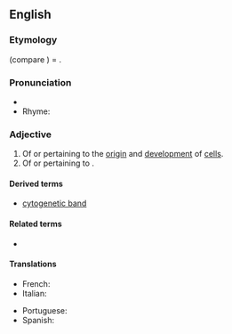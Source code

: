 ==English==

===Etymology===
{{suffix|en|cytogenesis|ic}} (compare {{m|en|genetic#Etymology|genetic § Etymology}}) = {{prefix|en|cyto|genetic}}. 

===Pronunciation===
* {{IPA|en|/ˌsaɪtoʊd͡ʒəˈnɛtɪk/}}
* Rhyme: {{l|en|citogenetic}}

===Adjective===
{{en-adj|-}}

# Of or pertaining to the [[origin]] and [[development]] of [[cell]]s.
# Of or pertaining to {{l|en|cytogenetics}}.

====Derived terms====
* [[cytogenetic band]]

====Related terms====
* {{l|en|cytogenesis}}

====Translations====
{{trans-top|Of or pertaining to cytogenetics}}
* French: {{t+|fr|cytogénétique}}
* Italian: {{t+|it|citogenetico}}
{{trans-mid}}
* Portuguese: {{t|pt|citogenético}}
* Spanish: {{t|es|citogenético}}
{{trans-bottom}}
